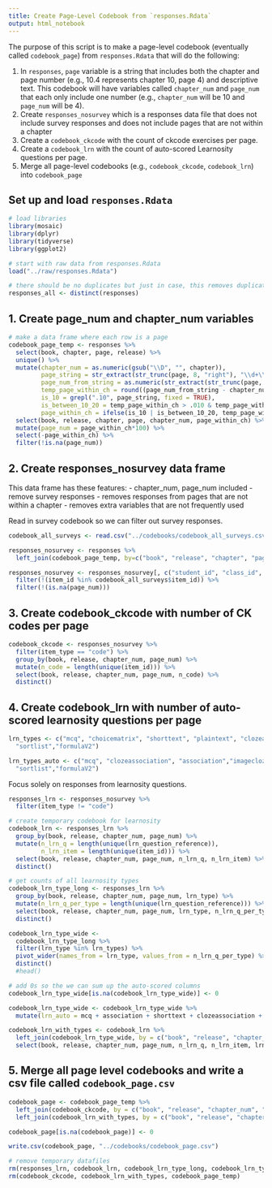 ```yaml
---
title: Create Page-Level Codebook from `responses.Rdata`
output: html_notebook
---
```


The purpose of this script is to make a page-level codebook (eventually called `codebook_page`) from `responses.Rdata` that will do the following: 

1. In `responses`, `page` variable is a string that includes both the chapter and page number (e.g., 10.4 represents chapter 10, page 4) and descriptive text. This codebook will have variables called `chapter_num` and `page_num` that each only include one number (e.g., `chapter_num` will be 10 and `page_num` will be 4).
2. Create `responses_nosurvey` which is a responses data file that does not include survey responses and does not include pages that are not within a chapter
3. Create a `codebook_ckcode` with the count of ckcode exercises per page.
4. Create a `codebook_lrn` with the count of auto-scored Learnosity questions per page.
5. Merge all page-level codebooks (e.g., `codebook_ckcode`, `codebook_lrn`) into `codebook_page`

## Set up and load `responses.Rdata`

```r
# load libraries
library(mosaic)
library(dplyr)
library(tidyverse)
library(ggplot2)

# start with raw data from responses.Rdata
load("../raw/responses.Rdata")

# there should be no duplicates but just in case, this removes duplicate rows
responses_all <- distinct(responses)
```

## 1. Create page_num and chapter_num variables

```r
# make a data frame where each row is a page
codebook_page_temp <- responses %>%
  select(book, chapter, page, release) %>%
  unique() %>%
  mutate(chapter_num = as.numeric(gsub("\\D", "", chapter)),
         page_string = str_extract(str_trunc(page, 8, "right"), "\\d+\\.*\\d*"),
         page_num_from_string = as.numeric(str_extract(str_trunc(page, 8, "right"), "\\d+\\.*\\d*")),
         temp_page_within_ch = round((page_num_from_string - chapter_num)/10,3),
         is_10 = grepl(".10", page_string, fixed = TRUE),
         is_between_10_20 = temp_page_within_ch > .010 & temp_page_within_ch < .019,
         page_within_ch = ifelse(is_10 | is_between_10_20, temp_page_within_ch*10, temp_page_within_ch)) %>%
  select(book, release, chapter, page, chapter_num, page_within_ch) %>% 
  mutate(page_num = page_within_ch*100) %>%
  select(-page_within_ch) %>%
  filter(!is.na(page_num))

```

## 2. Create responses_nosurvey data frame

This data frame has these features:
- chapter_num, page_num included
- remove survey responses
- removes responses from pages that are not within a chapter
- removes extra variables that are not frequently used

Read in survey codebook so we can filter out survey responses.

```r
codebook_all_surveys <- read.csv("../codebooks/codebook_all_surveys.csv")
```

```r
responses_nosurvey <- responses %>%
  left_join(codebook_page_temp, by=c("book", "release", "chapter", "page"))

responses_nosurvey <- responses_nosurvey[, c("student_id", "class_id", "item_id", "lrn_question_reference", "item_type", "chapter_num", "page_num", "completes_page", "response", "points_possible", "points_earned", "lrn_status", "lrn_type", "attempt", "lrn_dt_started", "lrn_dt_saved", "dt_submitted", "book", "release")] %>%
  filter(!(item_id %in% codebook_all_surveys$item_id)) %>%
  filter(!(is.na(page_num)))
```

## 3. Create codebook_ckcode with number of CK codes per page

```r
codebook_ckcode <- responses_nosurvey %>%
  filter(item_type == "code") %>%
  group_by(book, release, chapter_num, page_num) %>%
  mutate(n_code = length(unique(item_id))) %>%
  select(book, release, chapter_num, page_num, n_code) %>%
  distinct() 
```

## 4. Create codebook_lrn with number of auto-scored learnosity questions per page

```r

lrn_types <- c("mcq", "choicematrix", "shorttext", "plaintext", "clozeassociation", "association","imageclozeassociation",
  "sortlist","formulaV2")

lrn_types_auto <- c("mcq", "clozeassociation", "association","imageclozeassociation",
  "sortlist","formulaV2")

```

Focus solely on responses from learnosity questions.

```r
responses_lrn <- responses_nosurvey %>%
  filter(item_type != "code") 
```

```r
# create temporary codebook for learnosity
codebook_lrn <- responses_lrn %>%
  group_by(book, release, chapter_num, page_num) %>%
  mutate(n_lrn_q = length(unique(lrn_question_reference)),
         n_lrn_item = length(unique(item_id))) %>%
  select(book, release, chapter_num, page_num, n_lrn_q, n_lrn_item) %>%
  distinct() 
```

```r
# get counts of all learnosity types
codebook_lrn_type_long <- responses_lrn %>%
  group_by(book, release, chapter_num, page_num, lrn_type) %>%
  mutate(n_lrn_q_per_type = length(unique(lrn_question_reference))) %>%
  select(book, release, chapter_num, page_num, lrn_type, n_lrn_q_per_type) %>%
  distinct() 
```

```r
codebook_lrn_type_wide <- 
  codebook_lrn_type_long %>%
  filter(lrn_type %in% lrn_types) %>%
  pivot_wider(names_from = lrn_type, values_from = n_lrn_q_per_type) %>%
  distinct() 
  #head()

# add 0s so the we can sum up the auto-scored columns
codebook_lrn_type_wide[is.na(codebook_lrn_type_wide)] <- 0

codebook_lrn_type_wide <- codebook_lrn_type_wide %>%
  mutate(lrn_auto = mcq + association + shorttext + clozeassociation + imageclozeassociation + sortlist + formulaV2)
```

```r
codebook_lrn_with_types <- codebook_lrn %>%
  left_join(codebook_lrn_type_wide, by = c("book", "release", "chapter_num", "page_num")) %>%
  select(book, release, chapter_num, page_num, n_lrn_q, n_lrn_item, lrn_auto, mcq, association, shorttext, clozeassociation, imageclozeassociation, sortlist, formulaV2, choicematrix, plaintext)
```

## 5. Merge all page level codebooks and write a csv file called `codebook_page.csv`

```r

codebook_page <- codebook_page_temp %>%
  left_join(codebook_ckcode, by = c("book", "release", "chapter_num", "page_num")) %>%
  left_join(codebook_lrn_with_types, by = c("book", "release", "chapter_num", "page_num")) 

codebook_page[is.na(codebook_page)] <- 0

write.csv(codebook_page, "../codebooks/codebook_page.csv")

```

```r
# remove temporary datafiles
rm(responses_lrn, codebook_lrn, codebook_lrn_type_long, codebook_lrn_type_wide)
rm(codebook_ckcode, codebook_lrn_with_types, codebook_page_temp)
```

